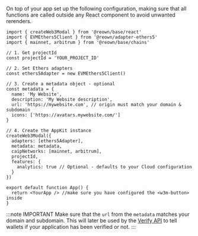 
On top of your app set up the following configuration, making sure that all functions are called outside any React component to avoid unwanted rerenders.

```tsx
import { createWeb3Modal } from '@reown/base/react'
import { EVMEthers5Client } from '@reown/adapter-ethers5'
import { mainnet, arbitrum } from '@reown/base/chains'

// 1. Get projectId
const projectId = 'YOUR_PROJECT_ID'

// 2. Set Ethers adapters
const ethers5Adapter = new EVMEthers5Client()

// 3. Create a metadata object - optional
const metadata = {
  name: 'My Website',
  description: 'My Website description',
  url: 'https://mywebsite.com', // origin must match your domain & subdomain
  icons: ['https://avatars.mywebsite.com/']
}

// 4. Create the AppKit instance
createWeb3Modal({
  adapters: [ethers5Adapter],
  metadata: metadata,
  caipNetworks: [mainnet, arbitrum],
  projectId,
  features: {
    analytics: true // Optional - defaults to your Cloud configuration
  }
})

export default function App() {
  return <YourApp /> //make sure you have configured the <w3m-button> inside
}
```

:::note IMPORTANT
Make sure that the `url` from the `metadata` matches your domain and subdomain. This will later be used by the [Verify API](../../../cloud/verify.mdx) to tell wallets if your application has been verified or not.
:::
